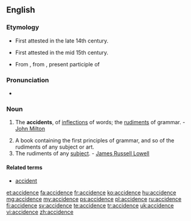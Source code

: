 ==English==

===Etymology===
* First attested in the late 14th century.
* {{sense|grammar}} First attested in the mid 15th century. 
* From {{etyl|la|en}} {{term|accidentia||lang=la|accidental matters}}, from {{term|accidens|lang=la}}, present participle of {{term|accidere||lang=la|to happen}}

===Pronunciation===
* {{IPA|/ˈæk.sə.dəns/|/ˈæk.sə.dɛns/|/ˈæk.sə.dənts/|/ˈæk.sə.dɛnts/}}

===Noun===
{{en-noun}}

# {{context|grammar}} The '''accidents''', of [[inflections]] of words; the [[rudiments]] of grammar. - [[w:John Milton|John Milton]]
# A book containing the first principles of grammar, and so of the rudiments of any subject or art.
# The rudiments of any [[subject]]. - [[w:James Russell Lowell|James Russell Lowell]]

====Related terms====
* [[accident]]

{{Webster 1913}}

[[et:accidence]]
[[fa:accidence]]
[[fr:accidence]]
[[ko:accidence]]
[[hu:accidence]]
[[mg:accidence]]
[[my:accidence]]
[[ps:accidence]]
[[pl:accidence]]
[[ru:accidence]]
[[fi:accidence]]
[[sv:accidence]]
[[te:accidence]]
[[tr:accidence]]
[[uk:accidence]]
[[vi:accidence]]
[[zh:accidence]]